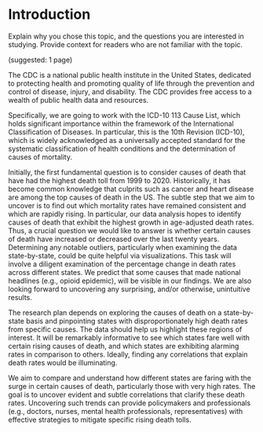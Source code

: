 # Introduction

Explain why you chose this topic, and the questions you are interested in studying. Provide context for readers who are not familiar with the topic.

(suggested: 1 page)

The CDC is a national public health institute in the United States, dedicated to protecting health and promoting quality of life through the prevention and control of disease, injury, and disability. The CDC provides free access to a wealth of public health data and resources.

Specifically, we are going to work with the ICD-10 113 Cause List, which holds significant importance within the framework of the International Classification of Diseases. In particular, this is the 10th Revision (ICD-10), which is widely acknowledged as a universally accepted standard for the systematic classification of health conditions and the determination of causes of mortality.

Initially, the first fundamental question is to consider causes of death that have had the highest death toll from 1999 to 2020. Historically, it has become common knowledge that culprits such as cancer and heart disease are among the top causes of death in the US. The subtle step that we aim to uncover is to find out which mortality rates have remained consistent and which are rapidly rising. In particular, our data analysis hopes to identify causes of death that exhibit the highest growth in age-adjusted death rates. Thus, a crucial question we would like to answer is whether certain causes of death have increased or decreased over the last twenty years. Determining any notable outliers, particularly when examining the data state-by-state, could be quite helpful via visualizations. This task will involve a diligent examination of the percentage change in death rates across different states. We predict that some causes that made national headlines (e.g., opioid epidemic), will be visible in our findings. We are also looking forward to uncovering any surprising, and/or otherwise, unintuitive results.

The research plan depends on exploring the causes of death on a state-by-state basis and pinpointing states with disproportionately high death rates from specific causes. The data should help us highlight these regions of interest. It will be remarkably informative to see which states fare well with certain rising causes of death, and which states are exhibiting alarming rates in comparison to others. Ideally, finding any correlations that explain death rates would be illuminating.

We aim to compare and understand how different states are faring with the surge in certain causes of death, particularly those with very high rates. The goal is to uncover evident and subtle correlations that clarify these death rates. Uncovering such trends can provide policymakers and professionals (e.g., doctors, nurses, mental health professionals, representatives) with effective strategies to mitigate specific rising death tolls.
